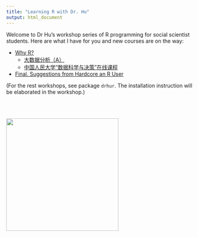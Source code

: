```yaml
---
title: "Learning R with Dr. Hu"
output: html_document
---
```


Welcome to Dr Hu's workshop series of R programming for social scientist students. Here are what I have for you and new courses are on the way:

* <a href="/slides_gh/slides/courses/rWorkshop/RworkshopI.html">Why R?</a>
    - <a href="/slides_gh/slides/courses/rWorkshop/Rworkshop_bigdata.html">大数据分析（A）</a>
    - <a href="/slides_gh/slides/courses/rWorkshop/Rworkshop_ruc.html">中国人民大学“数据科学与决策”在线课程</a>

* <a href="/slides_gh/slides/courses/rWorkshop/rSalon.html">Final. Suggestions from Hardcore an R User</a>

(For the rest workshops, see package `drhur`. The installation instruction will be elaborated in the workshop.)

<br><br>

<div class="centered">
<img src="images/goodluck.gif" height="300"/>
</div>